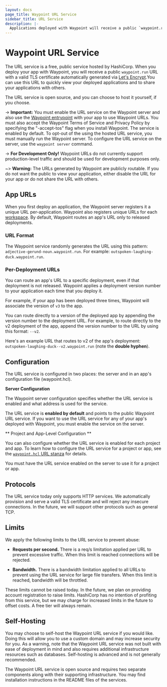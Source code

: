 ```yaml
---
layout: docs
page_title: Waypoint URL Service
sidebar_title: URL Service
description: |-
  Applications deployed with Waypoint will receive a public `waypoint.run` URL. This URL can be used to quickly view your deployed applications and share your applications with others.
---
```


# Waypoint URL Service

The URL service is a free, public service hosted by HashiCorp. When you deploy your app with Waypoint, you will receive a public `waypoint.run` URL with a valid TLS certificate automatically generated via [Let's Encrypt](https://letsencrypt.org/).You can use this URL to quickly view your deployed applications and to share your applications with others.

The URL service is open source, and you can choose to host it yourself, if you choose.

-> **Important:** You must enable the URL service on the Waypoint server and also use the [Waypoint entrypoint](/docs/entrypoint) with your app to use Waypoint URLs. You must also accept the Waypoint Terms of Service and Privacy Policy by specifying the "-accept-tos" flag when you install Waypoint. The service is enabled by default. To opt-out of the using the hosted URL service, you must manually run the Waypoint server. To configure the URL service on the server, use the `waypoint server` command.

-> **For Development Only!** Waypoint URLs do not currently support production-level traffic and should be used for development purposes only.

~> **Warning:** The URLs generated by Waypoint are publicly routable. If you do not want the public to view your application, either disable the URL for your app or do not share the URL with others.

## App URLs

When you first deploy an application, the Waypoint server registers it a unique URL per-application. Waypoint also registers unique URLs for each [workspace](/docs/workspaces). By default, Waypoint routes an app's URL only to released deployments.

### URL Format

The Waypoint service randomly generates the URL using this pattern: `adjective-gerund-noun.waypoint.run`. For example: `outspoken-laughing-duck.waypoint.run`.

### Per-Deployment URLs

You can route an app's URL to a specific deployment, even if that deployment is not released. Waypoint applies a deployment version number to your application each time that you deploy it.

For example, if your app has been deployed three times, Waypoint will associate the version of `v3` to the app.

You can route directly to a version of the deployed app by appending the version number to the deployment URL. For example, to route directly to the v2 deployment of the app, append the version number to the URL by using this format: `--v2`.

Here's an example URL that routes to v2 of the app's deployment: `outspoken-laughing-duck--v2.waypoint.run`
(note the **double hyphen**).

## Configuration

The URL service is configured in two places: the server and in an app's configuration file (waypoint.hcl).

**Server Configuration**

The Waypoint server configuration specifies whether the URL service is enabled and what address is used for the service.

The URL service is **enabled by default** and points to the public Waypoint URL service. If you want to use the URL service for any of your app's deployed with Waypoint, you must enable the service on the server.

** Project and App-Level Configuration **

You can also configure whether the URL service is enabled for each project and app. To learn how to configure the URL service for a project or app, see the [`waypoint.hcl` URL stanza](/docs/waypoint-hcl/url) for details.

You must have the URL service enabled on the server to use it for a project or app.

## Protocols

The URL service today only supports HTTP services. We automatically provision
and serve a valid TLS certificate and will reject any insecure connections.
In the future, we will support other protocols such as general TCP.

## Limits

We apply the following limits to the URL service to prevent abuse:

- **Requests per second.** There is a req/s limitation applied
  per URL to prevent excessive traffic. When this limit is reached
  connections will be rejected.

- **Bandwidth.** There is a bandwidth limitation applied to all URLs
  to prevent using the URL service for large file transfers. When this
  limit is reached, bandwidth will be throttled.

These limits cannot be raised today. In the future, we plan on providing
account registration to raise limits. HashiCorp has no intention of profiting from
this service, but we may charge for increased limits in the future to offset
costs. A free tier will always remain.

## Self-Hosting

You may choose to self-host the Waypoint URL service if you would like. Doing this
will allow you to use a custom domain and may increase security for you. As a
warning, note that the Waypoint URL service was not built with ease of deployment
in mind and also requires additional infrastructure resources such as databases.
Self-hosting is advanced and is not generally recommended.

The Waypoint URL service is open source and requires two separate components
along with their supporting infrastructure. You may find installation instructions
in the README files of the services.
